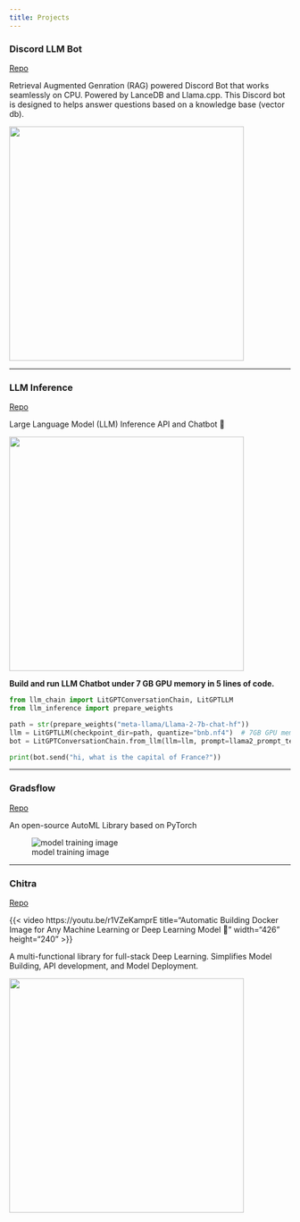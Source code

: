 ```yaml
---
title: Projects
---
```


### Discord LLM Bot
[Repo](https://github.com/aniketmaurya/discord-llm-bot)

Retrieval Augmented Genration (RAG) powered Discord Bot that works seamlessly on CPU. Powered by LanceDB and Llama.cpp.
This Discord bot is designed to helps answer questions based on a knowledge base (vector db).


![](https://raw.githubusercontent.com/aniketmaurya/discord-llm-bot/main/assets/discord-bot.png){height="420"}

---

### LLM Inference
[Repo](https://github.com/aniketmaurya/llm-inference)

Large Language Model (LLM) Inference API and Chatbot 🦙

![](https://github.com/aniketmaurya/llm-inference/raw/main/assets/llm-inference-min.png){height="420"}

**Build and run LLM Chatbot under 7 GB GPU memory in 5 lines of code.**

```python
from llm_chain import LitGPTConversationChain, LitGPTLLM
from llm_inference import prepare_weights

path = str(prepare_weights("meta-llama/Llama-2-7b-chat-hf"))
llm = LitGPTLLM(checkpoint_dir=path, quantize="bnb.nf4")  # 7GB GPU memory
bot = LitGPTConversationChain.from_llm(llm=llm, prompt=llama2_prompt_template)

print(bot.send("hi, what is the capital of France?"))
```
---

### Gradsflow
[Repo](https://github.com/gradsflow/gradsflow)

An open-source AutoML Library based on PyTorch

![model training image](https://ik.imagekit.io/gradsflow/docs/gf/gradsflow-model-training_B1HZpLFRv8.png)

---


### Chitra
[Repo](https://github.com/aniketmaurya/chitra)

{{< video https://youtu.be/r1VZeKamprE
    title="Automatic Building Docker Image for Any Machine Learning or Deep Learning Model 🐳"
    width="426" height="240"
>}}

A multi-functional library for full-stack Deep Learning. Simplifies Model Building, API development, and Model Deployment.

![](https://ik.imagekit.io/aniket/chitra/chitra-arch_Vw9AdA4aC.svg){height="420"}

